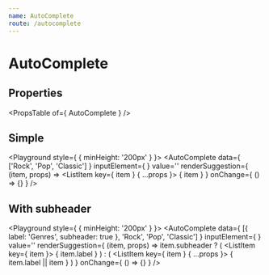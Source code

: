 ```yaml
---
name: AutoComplete
route: /autocomplete
---
```



# AutoComplete

## Properties
<PropsTable of={ AutoComplete } />

## Simple
<Playground style={ { minHeight: '200px' } }>
    <AutoComplete
        data={ ['Rock', 'Pop', 'Classic'] }
        inputElement={
            <TextField
                fullWidth
                placeholder='Music genres'
            />
        }
        value=''
        renderSuggestion={ (item, props) =>
            <ListItem key={ item } { ...props }>
                { item }
            </ListItem>
        }
        onChange={ () => {} }
    />
</Playground>

## With subheader
<Playground style={ { minHeight: '200px' } }>
    <AutoComplete
        data={ [{ label: 'Genres', subheader: true }, 'Rock', 'Pop', 'Classic'] }
        inputElement={
            <TextField
                fullWidth
                placeholder='Music genres'
            />
        }
        value=''
        renderSuggestion={ (item, props) => item.subheader
            ? (
                <ListItem key={ item }>
                    <Typography variant='caption'>
                        { item.label }
                    </Typography>
                </ListItem>
            )
            : (
                <ListItem key={ item } { ...props }>
                    { item.label || item }
                </ListItem>
            )
        }
        onChange={ () => {} }
    />
</Playground>
